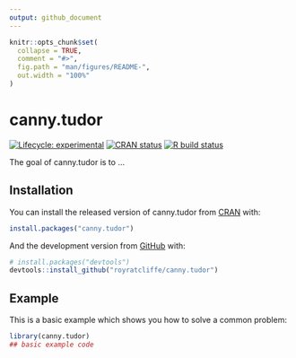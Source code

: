 ```yaml
---
output: github_document
---
```


<!-- README.md is generated from README.Rmd. Please edit that file -->

```r
knitr::opts_chunk$set(
  collapse = TRUE,
  comment = "#>",
  fig.path = "man/figures/README-",
  out.width = "100%"
)
```

# canny.tudor

<!-- badges: start -->
[![Lifecycle: experimental](https://img.shields.io/badge/lifecycle-experimental-orange.svg)](https://lifecycle.r-lib.org/articles/stages.html#experimental)
[![CRAN status](https://www.r-pkg.org/badges/version/canny.tudor)](https://CRAN.R-project.org/package=canny.tudor)
[![R build status](https://github.com/royratcliffe/canny.tudor/workflows/R-CMD-check/badge.svg)](https://github.com/royratcliffe/canny.tudor/actions?workflow=R-CMD-check)
<!-- badges: end -->

The goal of canny.tudor is to ...

## Installation

You can install the released version of canny.tudor from [CRAN](https://CRAN.R-project.org) with:

``` r
install.packages("canny.tudor")
```

And the development version from [GitHub](https://github.com/) with:

``` r
# install.packages("devtools")
devtools::install_github("royratcliffe/canny.tudor")
```
## Example

This is a basic example which shows you how to solve a common problem:

```r
library(canny.tudor)
## basic example code
```
